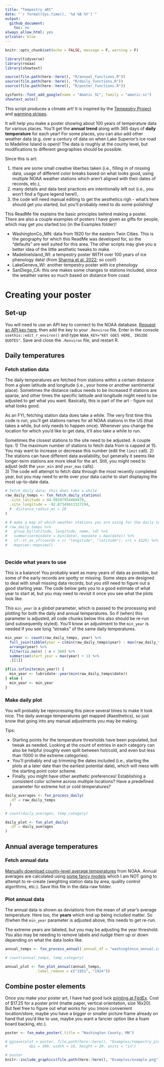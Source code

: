 ```yaml
---
title: "Tempestry aRt"
date: "`r format(Sys.time(), '%d %B %Y')`"
output:
  github_document:
    toc: no
always_allow_html: yes
urlcolor: blue
---
```


```r
knitr::opts_chunk$set(echo = FALSE, message = F, warning = F)

library(tidyverse)
library(rnoaa)
library(showtext)

source(file.path(here::here(), "R/annual_functions.R"))
source(file.path(here::here(), "R/daily_functions.R"))
source(file.path(here::here(), "R/poster_functions.R"))

sysfonts::font_add_google(name = "Amatic SC", family = "amatic-sc")
showtext_auto()
```

This script produces a climate art! It is inspired by the [Tempestry Project](https://www.tempestryproject.com/) and [warming stripes](https://en.wikipedia.org/wiki/Warming_stripes). 

It will help you make a poster showing about 100 years of temperature data for various places. You'll get the **annual trend** along with 365 days of **daily temperature** for each year! For some places, you can also add other weather data (e.g. over a century of data on when Lake Superior's ice road to Madeline Island is open)! The data is roughly at the county level, but modifications to different geographies should be possible.

Since this is art: 

1) there are some small creative liberties taken (i.e., filling in of missing data, usage of different color breaks based on what looks good, using multiple NOAA weather stations which aren't aligned with their dates of records, etc.), 
2) many details and data best practices are intentionally left out (i.e., you won't find a figure legend here!), 
3) the code will need manual editing to get the aesthetics righ - what's here should get you started, but you'll probably need to do some polishing!

This ReadMe file explains the basic principles behind making a poster. There are also a couple examples of posters I have given as gifts for people, which may get you started too (in the Examples folder)!

- WashingtonCo_MN: data from 1920 for the eastern Twin Cities. This is the geography for which this ReadMe was developed for, so the "defaults" are well suited for this area. The other scripts may give you a better idea of the little aesthetic tweaks to make. 
- MadelineIsland_WI: a tempestry poster WITH over 100 years of ice phenology data! (from [Sharma et al. 2022](https://www.nature.com/articles/s41597-022-01391-6); so cool!)
- LakeGeneva_WI: another tempestry poster with ice phenology
- SanDiego_CA: this one makes some changes to stations included, since the weather varies so much based on distance from coast


# Creating your poster

## Set-up 

You will need to use an API key to connect to the NOAA database. [Request an API key here](https://www.ncdc.noaa.gov/cdo-web/token), then add the key to your `.Renviron` file. Enter in the console `usethis::edit_r_environ()` and type `NOAA_KEY="KEY GOES HERE, INSIDE QUOTES"`. Save and close the `.Renviron` file, and restart R.

## Daily temperatures

### Fetch station data

The daily temperatures are fetched from stations within a certain distance from a given latitude and longitude (i.e., your home or another sentimental place). Sometimes the distance radius needs to be increased if stations are sparse, and other times the specific latitude and longitude might need to be adjusted to get what you want. Basically, this is part of the art - figure out what looks good.

As an FYI, fetching station data does take a while. The very first time this code is run, you'll get stations names for all NOAA stations in the US (that takes a while, but only needs to happen once). Whenever you change the location for which you'd like to get data, it'll also take a while to run. 

Sometimes the closest stations to the site need to be adjusted. A couple tips:
1) The maximum number of stations to fetch data from is capped at 15. You may want to increase or decrease this number (edit the `limit` call). 
2) The stations can have different data availability, but generally it seems like longer-term stations are more ideal for the art. Still, you might need to adjust (edit the `year_min` and `year_max` calls).    
3) The code will attempt to fetch data through the most recently completed year, but you may need to write over your data cache to start displaying the most up-to-date data. 

```r
# fetch daily data; this does take a while
raw_daily_temps <- fxn_fetch_daily_stations(
  .site_latitude = 44.99107954469478,
  .site_longitude = -92.87349611327194,
  # .distance_radius_mi = 20
)

# # make a map of which weather stations you are using for the daily temps; go back and adjust your parameters if you don't like it.
# raw_daily_temps %>%
#   group_by(latitude, longitude, name, id) %>%
#   summarise(mindate = min(date), maxdate = max(date)) %>%
#   sf::st_as_sf(coords = c( "longitude", "latitude"), crs = 4326) %>%
#   mapview::mapview()
  
```

### Decide what years to use

This is a balance! You probably want as many years of data as possible, but some of the early records are spotty or missing. Some steps are designed to deal with small missing data records, but you still need to figure out a good starting year. The code below gets you to a good estimate of what year to start at, but you may need to revisit it once you see what the plots look like. 

This `min_year` is a *global* parameter, which is passed to the processing and plotting for both the daily and annual temperatures. So if (when) this parameter is adjusted, all code chunks below this also should be re-run (and subsequently styled). You'll know an adjustment to the `min_year` is needed if you see long "streaks" of the same daily temperatures. 

```r
min_year <- count(raw_daily_temps, year) %>%
  full_join(tibble(year = c(min(raw_daily_temps$year) : max(raw_daily_temps$year)))) %>%
  arrange(year) %>% 
  filter(is.na(n) | n < 300) %>%
  summarise(start_year = max(year) + 1) %>%
  .[[1]]

if(is.infinite(min_year)) {
  min_year <- lubridate::year(min(raw_daily_temps$date))
} else {
  min_year <- min_year
}
```

### Make daily plot

You will probably be reprocessing this piece several times to make it look nice. The daily average temperatures get mapped (#aesthetics), so just know that going into any manual adjustments you may be making.


Tips:

- Starting points for the temperature thresholds have been populated, but tweak as needed. Looking at the count of entries in each category can also be helpful (roughly even split between hot/cold, and even but less than !1000 in the extreme categories).
- You'll probably end up trimming the dates included (i.e., starting the plots at a later date than the earliest potential date), which will mess with the starting point color scheme.
- Finally, you might have other aesthetic preferences! Establishing a consistent color scheme across multiple locations? Have a predefined parameter for extreme hot or cold temperatures? 


```r
daily_averages <- fxn_process_daily(
  .df = raw_daily_temps
  )

# count(daily_averages, temp_category)

daily_plot <- fxn_plot_daily(
  .df = daily_averages
)
```


## Annual average temperatures

### Fetch annual data

[Manually download county-level average temperatures](https://www.ncei.noaa.gov/access/monitoring/climate-at-a-glance/county/time-series/MN-163/tavg/ann/2/1895-2023) from NOAA. Annual averages are calculated using [some fancy models](https://www.ncei.noaa.gov/access/monitoring/dyk/us-climate-divisions#grdd_) which I am NOT going to attempt to re-create (weighting station data by area, quality control algorithms, etc.). Save this file in the data-raw folder.

### Plot annual data

The annual data is shown as deviations from the mean of all year's average temperature. Here too, the **years** which end up being included matter. So if/when the `min_year` parameter is adjusted above, this needs to get re-run. 

The extreme years are labeled, but you may be adjusting the year threshold. You also may be needing to remove labels and nudge them up or down depending on what the data looks like. 


```r
annual_temps <- fxn_process_annual(.annual_df = "washingtonco_annual.csv")

# count(annual_temps, temp_category)

annual_plot <- fxn_plot_annual(annual_temps,
              .label_remove = c("1951", "1924"))

```

## Combine poster elements

Once you make your poster art, I have had good luck [printing at FedEx](https://www.office.fedex.com/default/posters.html). Cost of \$17.25 for a poster print (matte paper, vertical orientation, size 16x20). But feel free to figure out what works for you (more convenient location/store, maybe you have a bigger or smaller picture frame already on hand that you'd like to use, maybe you want a fancier option like a foam board backing, etc.).


```r
poster <- fxn_make_poster(.title = "Washington County, MN") 

# ggsave(plot = poster, file.path(here::here(), "Examples/tempestry_plot.pdf"), 
#          dpi = 300, width = 16, height = 20, units = "in")

# poster
knitr::include_graphics(file.path(here::here(), "Examples/example.png"))

```




